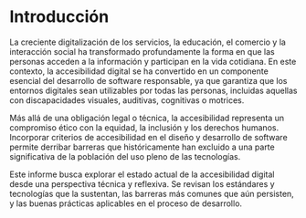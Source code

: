 # Introducción

La creciente digitalización de los servicios, la educación, el comercio y la interacción social ha transformado profundamente la forma en que las personas acceden a la información y participan en la vida cotidiana. En este contexto, la accesibilidad digital se ha convertido en un componente esencial del desarrollo de software responsable, ya que garantiza que los entornos digitales sean utilizables por todas las personas, incluidas aquellas con discapacidades visuales, auditivas, cognitivas o motrices.

Más allá de una obligación legal o técnica, la accesibilidad representa un compromiso ético con la equidad, la inclusión y los derechos humanos. Incorporar criterios de accesibilidad en el diseño y desarrollo de software permite derribar barreras que históricamente han excluido a una parte significativa de la población del uso pleno de las tecnologías.

Este informe busca explorar el estado actual de la accesibilidad digital desde una perspectiva técnica y reflexiva. Se revisan los estándares y tecnologías que la sustentan, las barreras más comunes que aún persisten, y las buenas prácticas aplicables en el proceso de desarrollo. 
